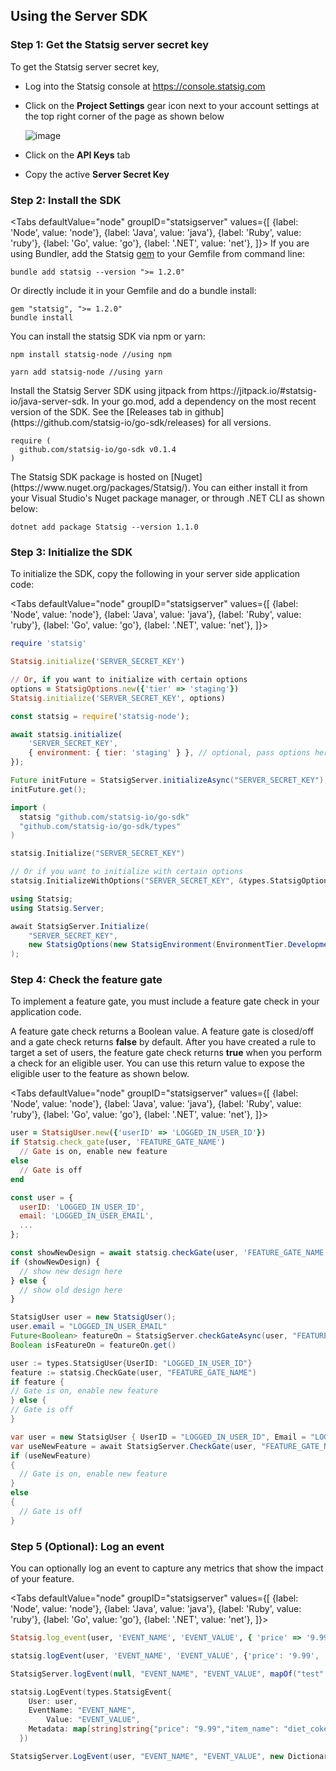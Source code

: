 

## Using the Server SDK

### Step 1: Get the Statsig server secret key

To get the Statsig server secret key, 
- Log into the Statsig console at https://console.statsig.com 
- Click on the **Project Settings** gear icon next to your account settings at the top right corner of the page as shown below

  ![image](https://user-images.githubusercontent.com/1315028/129190279-60ab338f-02da-4b9a-86ee-e81cb6ac8940.png)

- Click on the **API Keys** tab
- Copy the active **Server Secret Key**

### Step 2: Install the SDK
  
<Tabs
  defaultValue="node"
  groupID="statsigserver"
  values={[
    {label: 'Node', value: 'node'},
    {label: 'Java', value: 'java'},
    {label: 'Ruby', value: 'ruby'},
    {label: 'Go', value: 'go'},
    {label: '.NET', value: 'net'},
]}>
<TabItem value="ruby">
If you are using Bundler, add the Statsig [gem](https://rubygems.org/gems/statsig) to your Gemfile from command line:

```shell
bundle add statsig --version ">= 1.2.0" 
```

Or directly include it in your Gemfile and do a bundle install:

```shell
gem "statsig", ">= 1.2.0"
bundle install
```

</TabItem>
<TabItem value="node">
You can install the statsig SDK via npm or yarn:

```shell
npm install statsig-node //using npm
```

```shell
yarn add statsig-node //using yarn
```

</TabItem>

<TabItem value="java">
Install the Statsig Server SDK using jitpack from https://jitpack.io/#statsig-io/java-server-sdk.

</TabItem>
<TabItem value="go">
In your go.mod, add a dependency on the most recent version of the SDK. See the [Releases tab in github](https://github.com/statsig-io/go-sdk/releases) for all versions.

```
require (
  github.com/statsig-io/go-sdk v0.1.4
)
```

</TabItem>


<TabItem value="net">
The Statsig SDK package is hosted on [Nuget](https://www.nuget.org/packages/Statsig/). You can either install it from your Visual Studio's Nuget package manager, or through .NET CLI as shown below:

```shell
dotnet add package Statsig --version 1.1.0
```

</TabItem>
</Tabs>

### Step 3: Initialize the SDK

To initialize the SDK, copy the following in your server side application code:
  
<Tabs
  defaultValue="node"
  groupID="statsigserver"
  values={[
    {label: 'Node', value: 'node'},
    {label: 'Java', value: 'java'},
    {label: 'Ruby', value: 'ruby'},
    {label: 'Go', value: 'go'},
    {label: '.NET', value: 'net'},
]}>
<TabItem value="ruby">

```ruby
require 'statsig'

Statsig.initialize('SERVER_SECRET_KEY')

// Or, if you want to initialize with certain options
options = StatsigOptions.new({'tier' => 'staging'})
Statsig.initialize('SERVER_SECRET_KEY', options)
```

</TabItem>
<TabItem value="node">

```jsx
const statsig = require('statsig-node');

await statsig.initialize(
    'SERVER_SECRET_KEY',
    { environment: { tier: 'staging' } }, // optional, pass options here if needed
});
```

</TabItem>

<TabItem value="java">

```java
Future initFuture = StatsigServer.initializeAsync("SERVER_SECRET_KEY");
initFuture.get();
```

</TabItem>
<TabItem value="go">

```go
import (
  statsig "github.com/statsig-io/go-sdk"
  "github.com/statsig-io/go-sdk/types"
)

statsig.Initialize("SERVER_SECRET_KEY")

// Or if you want to initialize with certain options
statsig.InitializeWithOptions("SERVER_SECRET_KEY", &types.StatsigOptions{Environment: types.StatsigEnvironment{Tier: "staging"}})
```

</TabItem>
<TabItem value="net">

```csharp
using Statsig;
using Statsig.Server;

await StatsigServer.Initialize(
    "SERVER_SECRET_KEY",
    new StatsigOptions(new StatsigEnvironment(EnvironmentTier.Development)) // optional, use when needed to customize certain behaviors
);
```

</TabItem>
</Tabs>


### Step 4: Check the feature gate

To implement a feature gate, you must include a feature gate check in your application code. 

A feature gate check returns a Boolean value. A feature gate is closed/off and a gate check returns **false** by default. After you have created a rule to target a set of users, the feature gate check returns **true** when you perform a check for an eligible user. You can use this return value to expose the eligible user to the feature as shown below.

<Tabs
  defaultValue="node"
  groupID="statsigserver"
  values={[
    {label: 'Node', value: 'node'},
    {label: 'Java', value: 'java'},
    {label: 'Ruby', value: 'ruby'},
    {label: 'Go', value: 'go'},
    {label: '.NET', value: 'net'},
]}>
<TabItem value="ruby">

```ruby
user = StatsigUser.new({'userID' => 'LOGGED_IN_USER_ID'})
if Statsig.check_gate(user, 'FEATURE_GATE_NAME')
  // Gate is on, enable new feature
else
  // Gate is off
end
```

</TabItem>
<TabItem value="node">

```jsx
const user = {
  userID: 'LOGGED_IN_USER_ID',
  email: 'LOGGED_IN_USER_EMAIL',
  ...
};

const showNewDesign = await statsig.checkGate(user, 'FEATURE_GATE_NAME');
if (showNewDesign) {
  // show new design here
} else {
  // show old design here
}
```

</TabItem>
<TabItem value="java">

```java
StatsigUser user = new StatsigUser();
user.email = "LOGGED_IN_USER_EMAIL"
Future<Boolean> featureOn = StatsigServer.checkGateAsync(user, "FEATURE_GATE_NAME");
Boolean isFeatureOn = featureOn.get()
```

</TabItem>
<TabItem value="go">

  ```go
user := types.StatsigUser{UserID: "LOGGED_IN_USER_ID"}
feature := statsig.CheckGate(user, "FEATURE_GATE_NAME")
if feature {
  // Gate is on, enable new feature
} else {
  // Gate is off
}
```

</TabItem>
<TabItem value="net">

```csharp
var user = new StatsigUser { UserID = "LOGGED_IN_USER_ID", Email = "LOGGED_IN_USER_EMAIL" };
var useNewFeature = await StatsigServer.CheckGate(user, "FEATURE_GATE_NAME");
if (useNewFeature)
{
  // Gate is on, enable new feature
}
else
{
  // Gate is off
}
```

</TabItem>
</Tabs>
    
### Step 5 (Optional): Log an event

You can optionally log an event to capture any metrics that show the impact of your feature. 

<Tabs
  defaultValue="node"
  groupID="statsigserver"
  values={[
    {label: 'Node', value: 'node'},
    {label: 'Java', value: 'java'},
    {label: 'Ruby', value: 'ruby'},
    {label: 'Go', value: 'go'},
    {label: '.NET', value: 'net'},
]}>
<TabItem value="ruby">

```ruby
Statsig.log_event(user, 'EVENT_NAME', 'EVENT_VALUE', { 'price' => '9.99', 'item_name' => 'diet_coke_48_pack' })
```

</TabItem>
<TabItem value="node">

```jsx
statsig.logEvent(user, 'EVENT_NAME', 'EVENT_VALUE', {'price': '9.99', 'item_name': 'diet_coke_48_pack'});
```

</TabItem>

<TabItem value="java">

```java
StatsigServer.logEvent(null, "EVENT_NAME", "EVENT_VALUE", mapOf("test" to "test2"))
```

</TabItem>
<TabItem value="go">

```go
statsig.LogEvent(types.StatsigEvent{
    User: user,
    EventName: "EVENT_NAME",
        Value: "EVENT_VALUE",
    Metadata: map[string]string{"price": "9.99","item_name": "diet_coke_48_pack"},
  })
```

</TabItem>


<TabItem value="net">

```csharp
StatsigServer.LogEvent(user, "EVENT_NAME", "EVENT_VALUE", new Dictionary<string, string>() { { "price", "9.99" }, { "item_name", "diet_coke_48_pack" } });
```

</TabItem>
</Tabs>
